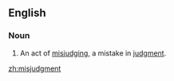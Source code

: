 ==English==
===Noun===
{{en-noun}}

#An act of [[misjudge|misjudging]], a mistake in [[judgment]].

[[zh:misjudgment]]